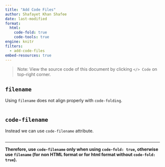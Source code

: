 ```yaml
---
title: "Add Code Files"
author: Shafayet Khan Shafee
date: last-modified
format: 
  html:
    code-fold: true
    code-tools: true
engine: knitr
filters:
  - add-code-files
embed-resources: true
---
```


> Note: View the source code of this document by clicking `</> Code` on top-right corner.

## `filename`

Using `filename` does not align properly with `code-folding`.

::: {add-from=test/snippets/fizz-buzz.rs code-line-numbers="true" filename="fizz-buzz.rs"}

```.rust
```

:::


## `code-filename`

Instead we can use `code-filename` attribute.

::: {add-from=test/snippets/fizz-buzz.jl code-line-numbers="true" code-filename=fizz-buzz.jl}

```.julia
```

:::

<hr>

**Therefore, use `code-filename` only when using `code-fold: true`, otherwise use `filename` (for non HTML format or for html format without `code-fold: true`).**
